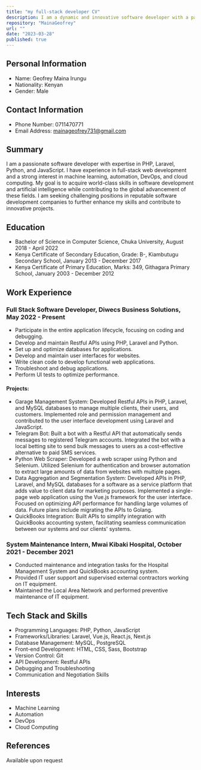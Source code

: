```yaml
---
title: "my full-stack developer CV"
description: I am a dynamic and innovative software developer with a passion for building robust web applications and leveraging cutting-edge technologies.Proficient in PHP, Laravel, Python, JavaScript, Vue.js, and React.js, with a strong understanding of database management(Mysql) and Restful APIs. Skilled in troubleshooting and debugging, with a keen eye for detail and a proactive attitude towards problem-solving. Effective communicator and collaborator, adept at working in agile teams and delivering high-quality solutions. Let's connect and bring your ideas to life.
repository: "MainaGeofrey"
url: ""
date: "2023-03-28"
published: true
---
```


## Personal Information
- Name: Geofrey Maina Irungu
- Nationality: Kenyan
- Gender: Male

## Contact Information
- Phone Number: 0711470771
- Email Address: mainageofrey731@gmail.com

## Summary
I am a passionate software developer with expertise in PHP, Laravel, Python, and JavaScript. 
I have experience in full-stack web development and a strong interest in machine learning, automation, DevOps, and cloud computing.
My goal is to acquire world-class skills in software development and artificial intelligence while contributing to the global advancement of these fields. I am seeking challenging positions in reputable software development companies to further enhance my skills and contribute to innovative projects.

## Education
- Bachelor of Science in Computer Science, Chuka University, August 2018 - April 2022
- Kenya Certificate of Secondary Education, Grade: B-, Kiambutugu Secondary School, January 2013 - December 2017
- Kenya Certificate of Primary Education, Marks: 349, Githagara Primary School, January 2003 - December 2012

## Work Experience
### Full Stack Software Developer, Diwecs Business Solutions, May 2022 - Present
- Participate in the entire application lifecycle, focusing on coding and debugging.
- Develop and maintain Restful APIs using PHP, Laravel and Python.
- Set up and optimize databases for applications.
- Develop and maintain user interfaces for websites.
- Write clean code to develop functional web applications.
- Troubleshoot and debug applications.
- Perform UI tests to optimize performance.

#### Projects:
- Garage Management System: Developed Restful APIs in PHP, Laravel, and MySQL databases to manage multiple clients, their users, and customers. Implemented role and permission management and contributed to the user interface development using Laravel and JavaScript.
- Telegram Bot: Built a bot with a Restful API that automatically sends messages to registered Telegram accounts. Integrated the bot with a local betting site to send bulk messages to users as a cost-effective alternative to paid SMS services.
- Python Web Scraper: Developed a web scraper using Python and Selenium. Utilized Selenium for authentication and browser automation to extract large amounts of data from websites with multiple pages.
- Data Aggregation and Segmentation System: Developed APIs in PHP, Laravel, and MySQL databases for a software as a service platform that adds value to client data for marketing purposes. Implemented a single-page web application using the Vue.js framework for the user interface. Focused on optimizing API performance for handling large volumes of data. Future plans include migrating the APIs to Golang.
- QuickBooks Integration: Built APIs to simplify integration with QuickBooks accounting system, facilitating seamless communication between our systems and our clients' systems.

### System Maintenance Intern, Mwai Kibaki Hospital, October 2021 - December 2021
- Conducted maintenance and integration tasks for the Hospital Management System and QuickBooks accounting system.
- Provided IT user support and supervised external contractors working on IT equipment.
- Maintained the Local Area Network and performed preventive maintenance of IT equipment.

## Tech Stack and Skills

- Programming Languages: PHP, Python, JavaScript
- Frameworks/Libraries: Laravel, Vue.js, React.js, Next.js
- Database Management: MySQL, PostgreSQL
- Front-end Development: HTML, CSS, Sass, Bootstrap
- Version Control: Git
- API Development: Restful APIs
- Debugging and Troubleshooting
- Communication and Negotiation Skills


## Interests
- Machine Learning
- Automation
- DevOps
- Cloud Computing

## References
Available upon request
